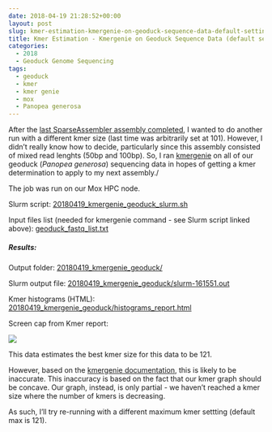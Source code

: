 ```yaml
---
date: 2018-04-19 21:28:52+00:00
layout: post
slug: kmer-estimation-kmergenie-on-geoduck-sequence-data-default-settings
title: Kmer Estimation - Kmergenie on Geoduck Sequence Data (default settings)
categories:
  - 2018
  - Geoduck Genome Sequencing
tags:
  - geoduck
  - kmer
  - kmer genie
  - mox
  - Panopea generosa
---
```


After the [last SparseAssembler assembly completed](https://robertslab.github.io/sams-notebook/posts/2018/2018-04-05-genome-assembly-sparseassembler-geoduck-genomic-data-kmer101.html), I wanted to do another run with a different kmer size (last time was arbitrarily set at 101). However, I didn't really know how to decide, particularly since this assembly consisted of mixed read lenghts (50bp and 100bp). So, I ran [kmergenie](https://kmergenie.bx.psu.edu/README) on all of our geoduck (_Panopea generosa_) sequencing data in hopes of getting a kmer determination to apply to my next assembly./

The job was run on our Mox HPC node.

Slurm script: [20180419_kmergenie_geoduck_slurm.sh](https://owl.fish.washington.edu/Athaliana/20180419_kmergenie_geoduck/20180419_kmergenie_geoduck_slurm.sh)

Input files list (needed for kmergenie command - see Slurm script linked above): [geoduck_fastq_list.txt](https://owl.fish.washington.edu/Athaliana/20180419_kmergenie_geoduck/geoduck_fastq_list.txt)



##### Results:



Output folder: [20180419_kmergenie_geoduck/](https://owl.fish.washington.edu/Athaliana/20180419_kmergenie_geoduck/)

Slurm output file: [20180419_kmergenie_geoduck/slurm-161551.out](https://owl.fish.washington.edu/Athaliana/20180419_kmergenie_geoduck/slurm-161551.out)

Kmer histograms (HTML): [20180419_kmergenie_geoduck/histograms_report.html](https://owl.fish.washington.edu/Athaliana/20180419_kmergenie_geoduck/histograms_report.html)

Screen cap from Kmer report:

![](https://owl.fish.washington.edu/Athaliana/20180419_kmergenie_geoduck/20180419_kmer_plot.png)

This data estimates the best kmer size for this data to be 121.

However, based on the [kmergenie documentation](https://owl.fish.washington.edu/Athaliana/20180419_kmergenie_geoduck/histograms_report.html#advhelp), this is likely to be inaccurate. This inaccuracy is based on the fact that our kmer graph should be concave. Our graph, instead, is only partial - we haven't reached a kmer size where the number of kmers is decreasing.

As such, I'll try re-running with a different maximum kmer settting (default max is 121).
